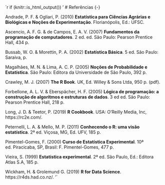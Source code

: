 `r if (knitr::is_html_output()) '
# Referências {-}

Andrade, P. F. & Ogliari, P. (2010) **Estatística para Ciências Agrárias e Biológicas e Noções de Experimentação**. Florianópolis, Ed.: UFSC.

Ascencio, A. F. G. & de Campos, E. A. V. (2007) **Fundamentos da programação de computadores**. 2 ed. ed.  São Paulo: Pearson Prentice Hall, 434 p.

Bussab, W. O. & Morettin, P. A. (2002) **Estatística Básica**. 5 ed.  São Paulo: Saraiva,   p.

Magalhães, M. N. & Lima, A. C. P. (2005) **Noções de Probabilidade e Estatística**.  São Paulo: Editora da Universidade de São Paulo, 392 p.

Crawley, M. J. (2007) **The R Book**. UK, Ed. Willey & Sons Ltda, 950 p. (pdf).

Forbellone, A. L. V. & Eberspächer, H. F. (2005) **Lógica de programação: a construção de algoritmos e estruturas de dados**. 3 ed ed.  São Paulo: Pearson Prentice Hall, 218 p.

Long, J. D. & Teetor, P. (2019) **R Cookbook**. USA: O’Reilly Media, Inc, https://rc2e.com/.

Peternelli, L. A. & Mello, M. P. (2011) **Conhecendo o R: uma visão estatística**. 2ª ed. Viçosa, MG, Ed. UFV, 185 p.

Pimentel-Gomes,  F. (2000) **Curso de Estatística Experimental**. 10ª ed. Piracicaba, SP, Brasil: F. Pimentel-Gomes,  477 p.

Vieira, S. (1999) **Estatística experimental**. 2ª ed. São Paulo, Ed.: Editora Atlas S.A, 185 p. 

Wickham, H. & Grolemund G. (2019) **R for Data Science**. https://r4ds.had.co.nz/.
'`
